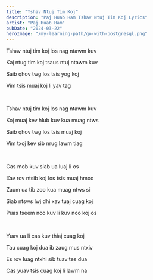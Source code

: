 ```yaml
---
title: "Tshav Ntuj Tim Koj"
description: "Paj Huab Ham Tshav Ntuj Tim Koj Lyrics"
artist: "Paj Huab Ham"
pubDate: "2024-03-22"
heroImage: "/my-learning-path/go-with-postgresql.png"
---
```


Tshav ntuj tim koj los nag ntawm kuv

Kaj ntug tim koj tsaus ntuj ntawm kuv

Saib qhov twg los tsis yog koj

Vim tsis muaj koj li yav tag

<br />

Tshav ntuj tim koj los nag ntawm kuv

Koj muaj kev hlub kuv kua muag ntws

Saib qhov twg los tsis muaj koj

Vim txoj kev sib nrug lawm tiag

<br />

Cas mob kuv siab ua luaj li os

Xav rov ntsib koj los tsis muaj hmoo

Zaum ua tib zoo kua muag ntws si

Siab ntsws lwj dhi xav tuaj cuag koj

Puas tseem nco kuv li kuv nco koj os

<br />

Yuav ua li cas kuv thiaj cuag koj

Tau cuag koj dua ib zaug mus ntxiv

Es rov luag ntxhi sib tuav tes dua

Cas yuav tsis cuag koj li lawm na
